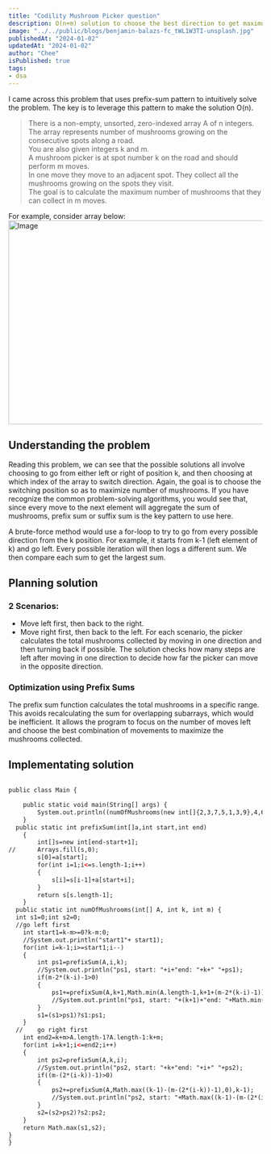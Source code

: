 ```yaml
---
title: "Codility Mushroom Picker question"
description: O(n+m) solution to choose the best direction to get maximum number of mushrooms
image: "../../public/blogs/benjamin-balazs-fc_tWL1W3TI-unsplash.jpg"
publishedAt: "2024-01-02"
updatedAt: "2024-01-02"
author: "Chee"
isPublished: true
tags: 
- dsa
---
```

I came across this problem that uses prefix-sum pattern to intuitively solve the problem.  The key is to leverage this pattern to make the solution O(n).

> There is a non-empty, unsorted, zero-indexed array A of n integers.  
> The array represents number of mushrooms growing on the consecutive spots along a road.  
> You are also given integers k and m.  
> A mushroom picker is at spot number k on the road and should perform m moves.  
> In one move they move to an adjacent spot.  They collect all the mushrooms growing on the spots they visit.  
> The goal is to calculate the maximum number of mushrooms that they can collect in m moves.

For example, consider array below:
<Image
  src="/blogs/mushroomarray.png"
  width="718"
  height="404"
  alt="Image"
  sizes="100vw"
/>



## Understanding the problem
Reading this problem, we can see that the possible solutions all involve choosing to go from either left or right of position k, and then choosing at which index of the array to switch direction.  Again, the goal is to choose the switching position so as to maximize number of mushrooms.  If you have recognize the common problem-solving algorithms, you would see that, since every move to the next element will aggregate the sum of mushrooms, prefix sum or suffix sum is the key pattern to use here.

A brute-force method would use a for-loop to try to go from every possible direction from the k position.  For example, it starts from k-1 (left element of k) and go left.  Every possible iteration will then logs a different sum.  We then compare each sum to get the largest sum.  

## Planning solution
### 2 Scenarios:

- Move left first, then back to the right.
- Move right first, then back to the left.
For each scenario, the picker calculates the total mushrooms collected by moving in one direction and then turning back if possible. The solution checks how many steps are left after moving in one direction to decide how far the picker can move in the opposite direction.

### Optimization using Prefix Sums
The prefix sum function calculates the total mushrooms in a specific range. This avoids recalculating the sum for overlapping subarrays, which would be inefficient. It allows the program to focus on the number of moves left and choose the best combination of movements to maximize the mushrooms collected.
## Implementating solution

```html title="main.java" caption="this file contains java codes"

public class Main {

	public static void main(String[] args) {
		System.out.println((numOfMushrooms(new int[]{2,3,7,5,1,3,9},4,6)));
	}
  public static int prefixSum(int[]a,int start,int end)
	{
		int[]s=new int[end-start+1];
//		Arrays.fill(s,0);
		s[0]=a[start];
		for(int i=1;i<=s.length-1;i++)
		{
			s[i]=s[i-1]+a[start+i];
		}
		return s[s.length-1];
	}
  public static int numOfMushrooms(int[] A, int k, int m) {
  int s1=0;int s2=0;
  //go left first
	int start1=k-m>=0?k-m:0;
	//System.out.println("start1"+ start1);
	for(int i=k-1;i>=start1;i--)
	{
		int ps1=prefixSum(A,i,k);
		//System.out.println("ps1, start: "+i+"end: "+k+" "+ps1);
		if(m-2*(k-i)-1>0)
		{
			ps1+=prefixSum(A,k+1,Math.min(A.length-1,k+1+(m-2*(k-i)-1)));
			//System.out.println("ps1, start: "+(k+1)+"end: "+Math.min(A.length-1,k+1+(m-2*(k-i)-1))+" "+ps1);
		}
		s1=(s1>ps1)?s1:ps1;
	}
  //	go right first
	int end2=k+m>A.length-1?A.length-1:k+m;
	for(int i=k+1;i<=end2;i++)
	{
		int ps2=prefixSum(A,k,i);
		//System.out.println("ps2, start: "+k+"end: "+i+" "+ps2);
		if((m-(2*(i-k))-1)>0)
		{
			ps2+=prefixSum(A,Math.max((k-1)-(m-(2*(i-k))-1),0),k-1);
			//System.out.println("ps2, start: "+Math.max((k-1)-(m-(2*(i-k))-1),0)+"end: "+(k-1)+" "+ps2);
		}
		s2=(s2>ps2)?s2:ps2;
	}
	return Math.max(s1,s2);
}
}

```
